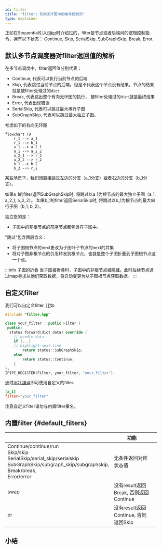 ```yaml
---
id: filter
title: "filter: 有向无环图中的条件控制流"
type: explainer
---
```


正如在Sequential引入[filter](../Intra-node/Sequential.mdx#filter_sequential)时介绍过的，filter是节点或者后端间的逻辑控制指令，拥有以下状态：
Continue, Skip, SerialSkip, SubGraphSkip, Break, Error.

## 默认多节点调度器对filter返回值的解析

在多节点调度中，filter返回值分别代表：
- Continue, 代表可以执行当前节点的后端
- Skip, 代表跳过当前节点的后端，但是不代表这个节点没有结果。节点的结果就是被filter处理过的`dict`
- Break, 代表跳出整个有向无环图的执行， 被filter处理过的`dict`就是最终结果
- Error, 代表出现错误
- SerialSkip, 代表可以跳过最大串行子图
- SubGraphSkip,  代表可以跳过最大独立子图。

考虑如下的有向无环图

```mermaid
flowchart TD
    r_1 --> a_1
    r_1 --> b_1
    a_1 --> a_2_1
    a_1 --> a_2_2
    a_2_1 --> r_2
    a_2_2 --> r_2
    b_1 --> b_2
    b_2 --> r_2
```

某些场景下，我们想直接跳过左边的分支（a_1分支）或者右边的分支（b_1分支）。

如果a_1的filter返回SubGraphSkip时, 将跳过以a_1为根节点的最大独立子图（a_1, a_2_1, a_2_2）。
如果b_1的filter返回SerialSkip时, 将跳过以b_1为根节点的最大串行子图（b_1, b_2）。

独立指的是：
- 子图中的非根节点的前序节点都包含在子图中。

"跳过"包含两层含义：
- 将子图根节点的next更改为子图叶子节点的next的并集
- 将对子图非根节点的引用转发到根节点，也就是整个子图折叠到子图根节点这一个点。

:::info 子图的折叠
当子图被折叠时，子图中的非根节点被隐藏。此时后续节点通过map寻求从他们获取数据，将自动变更为从子图根节点获取数据。
:::

## 自定义filter

我们可以自定义filter. 比如:

```cpp
#include "filter.hpp"

class your_filter : public Filter {
 public:
  status forward(dict data) override { 
    // handle data
    if (...)
    // highlight-next-line
        return status::SubGraphSkip;
    else
        return status::Continue;     
    }
};
IPIPE_REGISTER(Filter, your_filter, "your_filter");
```

通过[AOT编译](../Intra-node/extensible_backend.mdx#compile)即可使用自定义的filter. 

```toml
[a_1]
filter="your_filter"
```

注意自定义filter请勿与内置filter重名。
## 内置filter {#default_filters}
||功能||
|---|---|---|
|Continue/continue/run <br />Skip/skip <br />SerialSkip/serial_skip/serialskip <br />SubGraphSkip/subgraph_skip/subgraphskip, <br />Break/break, <br />Error/error|无条件返回对应状态值||
|swap|没有result返回Break, 否则返回Continue||
|or|没有result返回Continue, 否则返回Skip||



## 小结
 